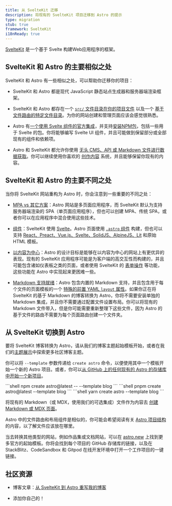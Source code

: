 ```yaml
---
title: 从 SvelteKit 迁移
description: 将现有的 SvelteKit 项目迁移到 Astro 的提示
type: migration
stub: true
framework: SvelteKit
i18nReady: true
---
```


[SvelteKit](https://kit.svelte.dev) 是一个基于 Svelte 构建Web应用程序的框架。

## SvelteKit 和 Astro 的主要相似之处

SvelteKit 和 Astro 有一些相似之处，可以帮助你迁移你的项目：

- SvelteKit 和 Astro 都是现代 JavaScript 静态站点生成器和服务器端渲染框架。

- SvelteKit 和 Astro 都存在一个 [`src/` 文件目录在你的项目文件](/zh-cn/core-concepts/project-structure/#src) 以及一个 [基于文件路由的特定文件目录](/zh-cn/core-concepts/astro-pages/)。为你的网站创建和管理页面应该会感觉很熟悉。

- Astro 有[一个使用 Svelte 组件的官方集成](/zh-cn/guides/integrations-guide/svelte/)，并支持[安装NPM包](/zh-cn/guides/imports/#npm-包)，包括一些用于 Svelte 的包。你将能够编写 Svelte UI 组件，并且可能做到保留部分或全部现有的组件和依赖项。

- Astro 和 SvelteKit 都允许你使用 [无头 CMS、API 或 Markdown 文件进行数据获取](/zh-cn/guides/data-fetching/)。你可以继续使用你喜欢的 [创作内容](/zh-cn/guides/content/) 系统，并且能够保留你现有的内容。

## SvelteKit 和 Astro 的主要不同之处

当你将 SvelteKit 网站重构为 Astro 时，你会注意到一些重要的不同之处：

- [MPA vs 其它方案](/zh-cn/concepts/mpa-vs-spa/)：Astro 网站是多页面应用程序，而 SvelteKit 默认为支持服务器端渲染的 SPA（单页面应用程序），但也可以创建 MPA、传统 SPA，或者你可以在应用程序中混合使用这些技术。

- [组件](/zh-cn/core-concepts/astro-components/)：SvelteKit 使用 [Svelte](https://svelte.dev)。Astro 页面使用 [`.astro` 组件](/zh-cn/core-concepts/astro-components/) 构建，但也可以支持 [React、Preact、Vue.js、Svelte、SolidJS、AlpineJS、Lit](/zh-cn/core-concepts/framework-components/) 和原始 HTML 模板。

- [以内容为中心](/zh-cn/concepts/why-astro/)：Astro 的设计目标是能够在以内容为中心的网站上有更优异的表现。现有的 SvelteKit 应用程序可能是为客户端的高交互性而构建的，并且可能包含诸如仪表板之类的页面，或者使用 SvelteKit 的 [表单操作](https://kit.svelte.dev/docs/form-actions) 等功能，这些功能在 Astro 中实现起来更困难一些。

- [Markdown 支持就绪](/zh-cn/guides/markdown-content/)：Astro 包含内置的 Markdown 支持，并且包含用于每个文件的页面模板的一个 [特殊的前置 YAML `layout` 属性](/zh-cn/core-concepts/layouts/#markdownmdx-布局)。如果你正在将 SvelteKit 的基于 Markdown 的博客转换为 Astro，你将不需要安装单独的 Markdown 集成，并且你不需要通过配置文件设置布局。你可以将现有的 Markdown 文件带入，但是你可能需要重新整理下这些文件，因为 Astro 的基于文件的路由不需要为每个页面路由创建一个文件夹。

## 从 SvelteKit 切换到 Astro

要将 SvelteKit 博客转换为 Astro，请从我们的博客主题起始模板开始，或者在我们的[主题展示](https://astro.build/themes/)中探索更多社区博客主题。

你可以将 `--template` 参数传递给 `create astro` 命令，以便使用其中一个模板开始一个新的 Astro 项目。或者，你可以[从 GitHub 上的任何现有的 Astro 的存储库中开始一个新项目](/zh-cn/install/auto/#入门模板)。

  <PackageManagerTabs>
    <Fragment slot="npm">
    ```shell
    npm create astro@latest -- --template blog
    ```
    </Fragment>
    <Fragment slot="pnpm">
    ```shell
    pnpm create astro@latest --template blog
    ```
    </Fragment>
    <Fragment slot="yarn">
    ```shell
    yarn create astro --template blog
    ```
    </Fragment>
  </PackageManagerTabs>

将现有的 Markdown（或 MDX，使用我们的可选集成）文件作为内容去 [创建 Markdown 或 MDX 页面](/zh-cn/guides/markdown-content/)。

Astro 中的文件路由和布局组件是相似的，你可能会希望阅读有关 [Astro 项目结构](/zh-cn/core-concepts/project-structure/) 的内容，以了解文件应该放在哪里。

当去转换其他类型的网站，例如作品集或文档网站，可以在 [astro.new](https://astro.new) 上找到更多官方的起始模板。你将会找到每个项目的 GitHub 存储库的链接，以及在 StackBlitz、CodeSandbox 和 Gitpod 在线开发环境中打开一个工作项目的一键链接。

## 社区资源

- 博客文章：[从 SvelteKit 到 Astro 重写我的博客](https://kharann.com/blog/rewriting-my-blog/)

- 添加你自己的！
